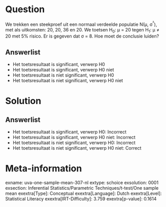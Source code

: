 Question
========

We trekken een steekproef uit een normaal verdeelde populatie N(μ,
σ^²^), met als uitkomsten: 20, 20, 36 en 20. We toetsen H~0~: μ = 20
tegen H~1~: μ ≠ 20 met 5% risico. Er is gegeven dat σ = 8. Hoe moet de
conclusie luiden?

Answerlist
----------

* Het toetsresultaat is significant, verwerp H0
* Het toetsresultaat is significant, verwerp H0 niet
* Het toetsresultaat is niet significant, verwerp H0
* Het toetsresultaat is niet significant, verwerp H0 niet

Solution
========

Answerlist
----------

* Het toetsresultaat is significant, verwerp H0: Incorrect
* Het toetsresultaat is significant, verwerp H0 niet: Incorrect
* Het toetsresultaat is niet significant, verwerp H0: Incorrect
* Het toetsresultaat is niet significant, verwerp H0 niet: Correct

Meta-information
================
exname: uva-one-sample-mean-307-nl
extype: schoice
exsolution: 0001
exsection: Inferential Statistics/Parametric Techniques/t-test/One sample mean
exextra[Type]: Conceptual
exextra[Language]: Dutch
exextra[Level]: Statistical Literacy
exextra[IRT-Difficulty]: 3.759
exextra[p-value]: 0.1614
